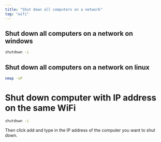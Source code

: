 ```yaml
---
title: "Shut down all computers on a network"
tag: "wifi"
---
```


## Shut down all computers on a network on windows

```bash
shutdown -i
```

## Shut down all computers on a network on linux

```bash
nmap -sP
```

# Shut down computer with IP address on the same WiFi

```bash
shutdown -i
```

Then click add and type in the IP address of the computer you want to shut down.